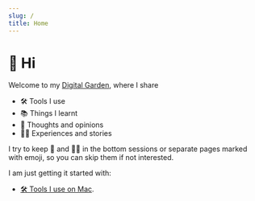 ```yaml
---
slug: /
title: Home
---
```


# 👋 Hi

Welcome to my [Digital Garden](https://joelhooks.com/digital-garden/), where I share

- 🛠 Tools I use
- 📚 Things I learnt
- 💭 Thoughts and opinions
- 👨‍💻 Experiences and stories

I try to keep 💭 and 👨‍💻 in the bottom sessions or separate pages marked with emoji, so you can skip them if not interested.

I am just getting it started with:

- [🛠 Tools I use on Mac](category/-mac).
